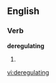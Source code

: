 ==English==

===Verb===
'''deregulating'''

# {{present participle of|[[deregulate]]}}

[[vi:deregulating]]